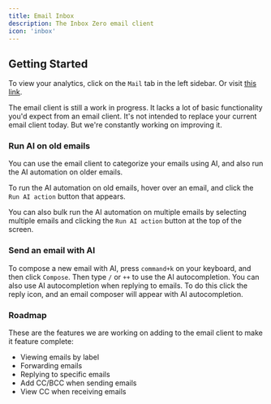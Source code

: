 ```yaml
---
title: Email Inbox
description: The Inbox Zero email client
icon: 'inbox'
---
```


## Getting Started

To view your analytics, click on the `Mail` tab in the left sidebar. Or visit [this link](https://www.syncade.io/mail).

The email client is still a work in progress. It lacks a lot of basic functionality you'd expect from an email client.
It's not intended to replace your current email client today. But we're constantly working on improving it.

### Run AI on old emails

You can use the email client to categorize your emails using AI, and also run the AI automation on older emails.

To run the AI automation on old emails, hover over an email, and click the `Run AI action` button that appears.

You can also bulk run the AI automation on multiple emails by selecting multiple emails and clicking the `Run AI action` button at the top of the screen.

### Send an email with AI

To compose a new email with AI, press `command+k` on your keyboard, and then click `Compose`.
Then type `/` or `++` to use the AI autocompletion.
You can also use AI autocompletion when replying to emails.
To do this click the reply icon, and an email composer will appear with AI autocompletion.

### Roadmap

These are the features we are working on adding to the email client to make it feature complete:

* Viewing emails by label
* Forwarding emails
* Replying to specific emails
* Add CC/BCC when sending emails
* View CC when receiving emails
